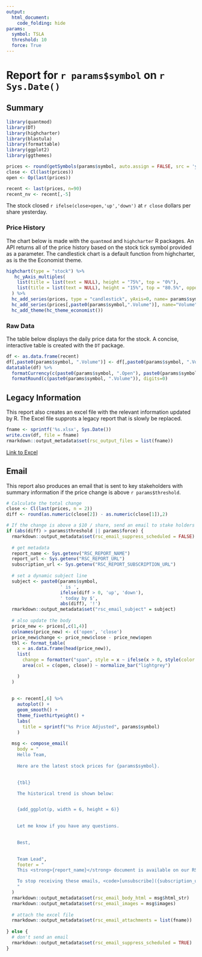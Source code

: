 ```yaml
---
output: 
  html_document:
    code_folding: hide
params:
  symbol: TSLA
  threshold: 10
  force: True
---
```

  
# Report for `r params$symbol` on `r Sys.Date()`

## Summary{.tabset}

```r
library(quantmod)
library(DT)
library(highcharter)
library(blastula)
library(formattable)
library(ggplot2)
library(ggthemes)

prices <- round(getSymbols(params$symbol, auto.assign = FALSE, src = 'yahoo'), 2)
close <- Cl(last(prices))
open <- Op(last(prices))

recent <- last(prices, n=90)
recent_nv <- recent[,-5]

```

The stock closed `r ifelse(close>open,'up','down')` at `r close` dollars per share yesterday.


### Price History

The chart below is made with the `quantmod` and `highcharter` R packages. An API returns all of the price history based on the stock tick symbol provided as a parameter. The candlestick chart is a default function from highcharter, as is the the Economist theme.


```r

highchart(type = "stock") %>% 
   hc_yAxis_multiples(
    list(title = list(text = NULL), height = "75%", top = "0%"),
    list(title = list(text = NULL), height = "15%", top = "80.5%", opposite = TRUE)
  ) %>%
  hc_add_series(prices, type = "candlestick", yAxis=0, name= params$symbol) %>% 
  hc_add_series(prices[,paste0(params$symbol,".Volume")], name="Volume", type="column", yAxis=1) %>% 
  hc_add_theme(hc_theme_economist())
```

### Raw Data

The table below displays the daily price data for the stock. A concise, interactive table is created with the `DT` package. 

  
```r
df <- as.data.frame(recent)
df[,paste0(params$symbol, ".Volume")] <- df[,paste0(params$symbol, ".Volume")]/1000000 
datatable(df) %>% 
  formatCurrency(c(paste0(params$symbol, ".Open"), paste0(params$symbol, ".High"), paste0(params$symbol, ".Low"), paste0(params$symbol,".Close")), digits=2) %>% 
  formatRound(c(paste0(params$symbol, ".Volume")), digits=0)
```

## Legacy Information

This report also creates an excel file with the relevant information updated by R. The Excel file supprots a legacy report that is slowly be replaced.

```r
fname <- sprintf('%s.xlsx', Sys.Date())
write.csv(df, file = fname)
rmarkdown::output_metadata$set(rsc_output_files = list(fname))
```

[Link to Excel](`r fname`)

## Email

This report also produces an email that is sent to key stakeholders with summary information if the price change is above `r params$threshold`.

```r
# Calculate the total change
close <- Cl(last(prices, n = 2))
diff <- round(as.numeric(close[2]) - as.numeric(close[1]),2)

# If the change is above a $10 / share, send an email to stake holders
if (abs(diff) > params$threshold || params$force) {
  rmarkdown::output_metadata$set(rsc_email_suppress_scheduled = FALSE)
  
  # get metadata
  report_name <- Sys.getenv("RSC_REPORT_NAME")
  report_url <- Sys.getenv("RSC_REPORT_URL")
  subscription_url <- Sys.getenv("RSC_REPORT_SUBSCRIPTION_URL")
  
  # set a dynamic subject line
  subject <- paste0(params$symbol,
                    ' is ', 
                    ifelse(diff > 0, 'up', 'down'), 
                    ' today by $', 
                    abs(diff), '!')
  rmarkdown::output_metadata$set("rsc_email_subject" = subject)
  
  # also update the body
  price_new <- prices[,c(1,4)]
  colnames(price_new) <- c('open', 'close')
  price_new$change <- price_new$close - price_new$open
  tbl <- format_table(
    x = as.data.frame(head(price_new)),
    list(
      change = formatter("span", style = x ~ ifelse(x > 0, style(color = "green"), style(color = "red"))),
      area(col = c(open, close)) ~ normalize_bar("lightgrey")

    )
  )
  
  
  p <- recent[,6] %>% 
    autoplot() +
    geom_smooth() +
    theme_fivethirtyeight() + 
    labs(
      title = sprintf("%s Price Adjusted", params$symbol)
    )
  
  msg <- compose_email(
    body = "
    Hello Team,
    
    Here are the latest stock prices for {params$symbol}.
    

    {tbl}

    The historical trend is shown below: 


    {add_ggplot(p, width = 6, height = 6)}
    

    Let me know if you have any questions.
    

    Best,
    

    Team Lead",
    footer = "
    This <strong>{report_name}</strong> document is available on our RStudio Connect server [here]({report_url}).

    To stop receiving these emails, <code>[unsubscribe]({subscription_url})</code>.
    "
  )
  rmarkdown::output_metadata$set(rsc_email_body_html = msg$html_str)
  rmarkdown::output_metadata$set(rsc_email_images = msg$images)
  
  # attach the excel file
  rmarkdown::output_metadata$set(rsc_email_attachments = list(fname))
  
} else {
  # don't send an email
  rmarkdown::output_metadata$set(rsc_email_suppress_scheduled = TRUE)
}

```
